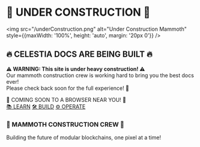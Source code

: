 # 🚧 UNDER CONSTRUCTION 🚧

<div style={{textAlign: 'center', fontFamily: "'Comic Sans MS', cursive", background: 'linear-gradient(45deg, #ff00ff, #00ffff, #ffff00)', padding: '20px', border: '5px dashed #ff0000', margin: '20px'}}>

<img src="/underConstruction.png" alt="Under Construction Mammoth" style={{maxWidth: '100%', height: 'auto', margin: '20px 0'}} />

<h2 style={{color: '#ff0000', textShadow: '2px 2px 4px #000000', fontSize: '2em', margin: '20px 0'}}>
🔥 CELESTIA DOCS ARE BEING BUILT 🔥
</h2>

<p style={{fontSize: '1.2em', color: '#0000ff', background: '#ffff00', padding: '10px', border: '3px solid #ff0000', margin: '20px'}}>
<strong>⚠️ WARNING: This site is under heavy construction! ⚠️</strong><br/>
Our mammoth construction crew is working hard to bring you the best docs ever!<br/>
Please check back soon for the full experience! 🦣
</p>


<div style={{background: '#ffff00', color: '#ff0000', padding: '10px', border: '3px solid #0000ff', margin: '20px', fontWeight: 'bold'}}>
🎵 <span>COMING SOON TO A BROWSER NEAR YOU!</span> 🎵
</div>

<div style={{textAlign: 'center', margin: '30px 0'}}>
<a href="/learn" style={{background: '#ff00ff', color: '#ffffff', padding: '10px 20px', textDecoration: 'none', border: '3px solid #000000', fontWeight: 'bold', margin: '10px', display: 'inline-block'}}>📚 LEARN</a>
<a href="/build" style={{background: '#00ffff', color: '#000000', padding: '10px 20px', textDecoration: 'none', border: '3px solid #000000', fontWeight: 'bold', margin: '10px', display: 'inline-block'}}>🛠️ BUILD</a>
<a href="/operate" style={{background: '#ffff00', color: '#000000', padding: '10px 20px', textDecoration: 'none', border: '3px solid #000000', fontWeight: 'bold', margin: '10px', display: 'inline-block'}}>⚙️ OPERATE</a>
</div>

<div style={{background: '#ff0000', color: '#ffffff', padding: '15px', border: '5px solid #ffff00', margin: '20px', textAlign: 'center'}}>
<h3 style={{margin: '0'}}>🦣 MAMMOTH CONSTRUCTION CREW 🦣</h3>
<p style={{margin: '10px 0 0 0', fontSize: '0.9em'}}>Building the future of modular blockchains, one pixel at a time!</p>
</div>

</div>